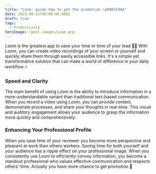```yaml
---
title: "Loom: guide how to get the promotion \U0001F4AA"
date: 2023-09-21T00:00:00.000Z
draft: true
tags:
  - Productivity
heroImage: /post-images/Loom.png
---
```


Loom is the greatest app to save your time or time of your lead 👨‍💻 With Loom, you can create video recordings of your screen or yourself and quickly share them through easily accessible links. It's a simple yet transformative solution that can make a world of difference in your daily workflow ⚡️

### Speed and Clarity

The main benefit of using Loom is the ability to introduce information in a more understandable variant than traditional text-based communication. When you record a video using Loom, you can provide context, demonstrate processes, and share your thoughts in real-time. This visual and auditory engagement allows your audience to grasp the information more quickly and comprehensively.

### Enhancing Your Professional Profile

When you save time of your reviewer you become more perspective and pleasant at work than others workers. Saving time for both yourself and your audience has a ripple effect on your professional image. When you consistently use Loom to efficiently convey information, you become a standout professional who values effective communication and respects others' time. Actually you have more chance to get promotion 🤩
